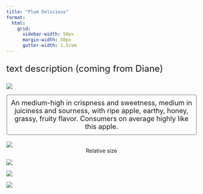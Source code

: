 ```yaml
---
title: "Plum Delicious"
format:
  html: 
    grid:
      sidebar-width: 50px
      margin-width: 50px
      gutter-width: 1.5rem
---
```


:::{style="font-size: x-large;"}
text description (coming from Diane)
:::

::: grid
::: g-col-4

![](img/transparentapples/PLUMDELICIOUS-crop.png)

:::{style="font-size: large; border: 2px ridge Gainsboro; padding: 10px; border-radius: 5px;"}
<center>An medium-high in crispness and sweetness, medium in juiciness and sourness, with ripe apple, earthy, honey, grassy, fruity flavor. Consumers on average highly like this apple.</center>
:::

<br>
![](img/PLUMDELICIOUS-crop.jpg)
<center>Relative size</center>

:::

::: g-col-6

![](img/websitefigs/Apple_Plum Delicious.svg)



![](img/flavfigs/flavor_plot_Plum Delicious.svg)
<br>

![](img/likingfigs/Liking_Plum Delicious.svg)
:::
:::
  